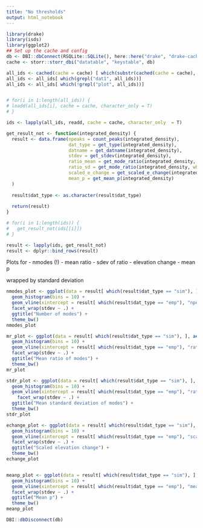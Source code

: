 ```yaml
---
title: "No thresholds"
output: html_notebook
---
```


```r
library(drake)
library(isds)
library(ggplot2)
## Set up the cache and config
db <- DBI::dbConnect(RSQLite::SQLite(), here::here("drake", "drake-cache.sqlite"))
cache <- storr::storr_dbi("datatable", "keystable", db)
```

```r

all_ids <- cached(cache = cache) [ which(substr(cached(cache = cache), 0, 2) == "id")]
all_ids <- all_ids[ which(grepl("dat1", all_ids))]
all_ids <- all_ids[ which(!grepl("plot", all_ids))]


# for(i in 1:length(all_ids)) {
# loadd(all_ids[i], cache = cache, character_only = T)
# }

ids <- lapply(all_ids, readd, cache = cache, character_only  = T)
```

```r

get_result_not <- function(integrated_density) {
  result <- data.frame(npeaks = count_peaks(integrated_density),
                       dat_type = get_type(integrated_density),
                       datname = get_datname(integrated_density),
                       stdev = get_stdev(integrated_density),
                       ratio_mean = get_mode_ratio(integrated_density, what = "mean"),
                       ratio_sd = get_mode_ratio(integrated_density, what = "stdev"),
                       scaled_e_change = get_scaled_e_change(integrated_density),
                       mean_p = get_mean_p(integrated_density)
  )
  
  result$dat_type <- as.character(result$dat_type)
  
  return(result)
}

# for(i in 1:length(ids)) {
#   get_result_not(ids[[i]])
# }

result <- lapply(ids, get_result_not)
result <- dplyr::bind_rows(result)
```

Plots for
- nmodes (!)
- mean ratio
- sdev of ratio
- elevation change
- mean p

wrapped by standard deviation


```r
nmodes_plot <- ggplot(data = result[ which(result$dat_type == "sim"), ], aes(x = npeaks)) +
  geom_histogram(bins = 10) +
  geom_vline(xintercept = result[ which(result$dat_type == "emp"), "npeaks"], color = "red") + 
  facet_wrap(stdev ~ .) +
  ggtitle("Number of modes") +
  theme_bw()
nmodes_plot

mr_plot <- ggplot(data = result[ which(result$dat_type == "sim"), ], aes(x = ratio_mean)) +
  geom_histogram(bins = 10) +
  geom_vline(xintercept = result[ which(result$dat_type == "emp"), "ratio_mean"], color = "red") + 
  facet_wrap(stdev ~ .) +
  ggtitle("Mean ratio of modes") +
  theme_bw()
mr_plot

stdr_plot <- ggplot(data = result[ which(result$dat_type == "sim"), ], aes(x = ratio_sd)) +
  geom_histogram(bins = 10) +
  geom_vline(xintercept = result[ which(result$dat_type == "emp"), "ratio_sd"], color = "red") + 
    facet_wrap(stdev ~ .) +
  ggtitle("Mean standard deviation of modes") +
  theme_bw()
stdr_plot

echange_plot <- ggplot(data = result[ which(result$dat_type == "sim"), ], aes(x = scaled_e_change)) +
  geom_histogram(bins = 10) +
  geom_vline(xintercept = result[ which(result$dat_type == "emp"), "scaled_e_change"], color = "red") + 
  facet_wrap(stdev ~ .) +
  ggtitle("Scaled elevation change") +
  theme_bw()
echange_plot


meanp_plot <- ggplot(data = result[ which(result$dat_type == "sim"), ], aes(x = mean_p)) +
  geom_histogram(bins = 10) +
  geom_vline(xintercept = result[ which(result$dat_type == "emp"), "mean_p"], color = "red") + 
  facet_wrap(stdev ~ .) +
  ggtitle("Mean p") +
  theme_bw()
meanp_plot


```

```r
DBI::dbDisconnect(db)
```
